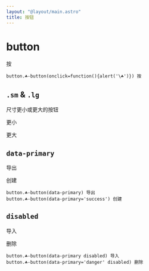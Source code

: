 ```yaml
---
layout: "@layout/main.astro"
title: 按钮
---
```



# button

<T tag="button" class="☘-button" onclick="alert('\☘')">按</T>

```pug
button.☘-button(onclick=function(){alert('\☘')}) 按
```

## `.sm` & `.lg`

尺寸更小或更大的按钮

<T tag="button" class="☘-button sm">更小</T>

<T tag="button" class="☘-button lg">更大</T>


## `data-primary`

<T tag="button" class="☘-button" data-primary>导出</T>

<T tag="button" class="☘-button" data-primary='success'>创建</T>

```pug
button.☘-button(data-primary) 导出
button.☘-button(data-primary='success') 创建
```


## `disabled`

<T tag="button" class="☘-button" disabled>导入</T>

<T tag="button" class="☘-button" data-primary="danger" disabled>删除</T>

```pug
button.☘-button(data-primary disabled) 导入
button.☘-button(data-primary='danger' disabled) 删除
```

